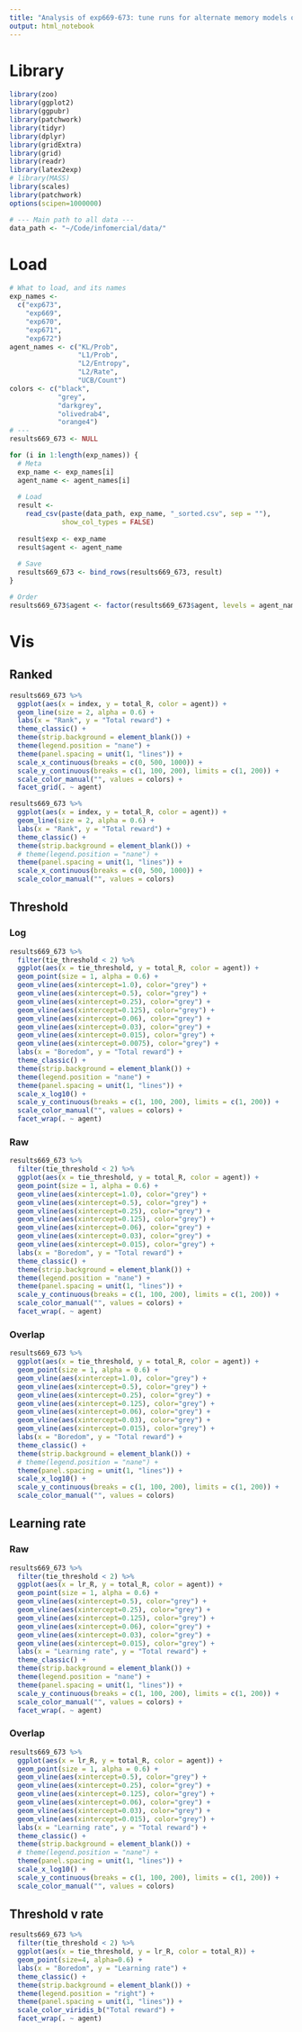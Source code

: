 ```yaml
---
title: "Analysis of exp669-673: tune runs for alternate memory models on BanditOneHigh4"
output: html_notebook
---
```


# Library
```r
library(zoo)
library(ggplot2)
library(ggpubr)
library(patchwork)
library(tidyr)
library(dplyr)
library(gridExtra)
library(grid)
library(readr)
library(latex2exp)
# library(MASS) 
library(scales)
library(patchwork)
options(scipen=1000000)

# --- Main path to all data ---
data_path <- "~/Code/infomercial/data/"
```

# Load
```r
# What to load, and its names
exp_names <-
  c("exp673",
    "exp669",
    "exp670",
    "exp671",
    "exp672")
agent_names <- c("KL/Prob",
                 "L1/Prob",
                 "L2/Entropy",
                 "L2/Rate",
                 "UCB/Count")
colors <- c("black",
            "grey",
            "darkgrey",
            "olivedrab4",
            "orange4")
# ---
results669_673 <- NULL

for (i in 1:length(exp_names)) {
  # Meta
  exp_name <- exp_names[i]
  agent_name <- agent_names[i]
  
  # Load
  result <-
    read_csv(paste(data_path, exp_name, "_sorted.csv", sep = ""),
             show_col_types = FALSE)
  
  result$exp <- exp_name
  result$agent <- agent_name
  
  # Save
  results669_673 <- bind_rows(results669_673, result)
}

# Order
results669_673$agent <- factor(results669_673$agent, levels = agent_names)
```


# Vis
## Ranked
```r
results669_673 %>%
  ggplot(aes(x = index, y = total_R, color = agent)) +
  geom_line(size = 2, alpha = 0.6) +
  labs(x = "Rank", y = "Total reward") +
  theme_classic() +
  theme(strip.background = element_blank()) +
  theme(legend.position = "nane") +
  theme(panel.spacing = unit(1, "lines")) +
  scale_x_continuous(breaks = c(0, 500, 1000)) +
  scale_y_continuous(breaks = c(1, 100, 200), limits = c(1, 200)) +
  scale_color_manual("", values = colors) +
  facet_grid(. ~ agent) 
```

```r
results669_673 %>%
  ggplot(aes(x = index, y = total_R, color = agent)) +
  geom_line(size = 2, alpha = 0.6) +
  labs(x = "Rank", y = "Total reward") +
  theme_classic() +
  theme(strip.background = element_blank()) +
  # theme(legend.position = "nane") +
  theme(panel.spacing = unit(1, "lines")) +
  scale_x_continuous(breaks = c(0, 500, 1000)) +
  scale_color_manual("", values = colors) 
```

## Threshold
### Log
```r
results669_673 %>%
  filter(tie_threshold < 2) %>% 
  ggplot(aes(x = tie_threshold, y = total_R, color = agent)) +
  geom_point(size = 1, alpha = 0.6) +
  geom_vline(aes(xintercept=1.0), color="grey") +
  geom_vline(aes(xintercept=0.5), color="grey") +
  geom_vline(aes(xintercept=0.25), color="grey") +
  geom_vline(aes(xintercept=0.125), color="grey") +
  geom_vline(aes(xintercept=0.06), color="grey") +
  geom_vline(aes(xintercept=0.03), color="grey") +
  geom_vline(aes(xintercept=0.015), color="grey") +
  geom_vline(aes(xintercept=0.0075), color="grey") +
  labs(x = "Boredom", y = "Total reward") +
  theme_classic() +
  theme(strip.background = element_blank()) +
  theme(legend.position = "nane") +
  theme(panel.spacing = unit(1, "lines")) +
  scale_x_log10() +
  scale_y_continuous(breaks = c(1, 100, 200), limits = c(1, 200)) +
  scale_color_manual("", values = colors) +
  facet_wrap(. ~ agent) 
```

### Raw
```r
results669_673 %>%
  filter(tie_threshold < 2) %>% 
  ggplot(aes(x = tie_threshold, y = total_R, color = agent)) +
  geom_point(size = 1, alpha = 0.6) +
  geom_vline(aes(xintercept=1.0), color="grey") +
  geom_vline(aes(xintercept=0.5), color="grey") +
  geom_vline(aes(xintercept=0.25), color="grey") +
  geom_vline(aes(xintercept=0.125), color="grey") +
  geom_vline(aes(xintercept=0.06), color="grey") +
  geom_vline(aes(xintercept=0.03), color="grey") +
  geom_vline(aes(xintercept=0.015), color="grey") +
  labs(x = "Boredom", y = "Total reward") +
  theme_classic() +
  theme(strip.background = element_blank()) +
  theme(legend.position = "nane") +
  theme(panel.spacing = unit(1, "lines")) +
  scale_y_continuous(breaks = c(1, 100, 200), limits = c(1, 200)) +
  scale_color_manual("", values = colors) +
  facet_wrap(. ~ agent) 
```
### Overlap 
```r
results669_673 %>%
  ggplot(aes(x = tie_threshold, y = total_R, color = agent)) +
  geom_point(size = 1, alpha = 0.6) +
  geom_vline(aes(xintercept=1.0), color="grey") +
  geom_vline(aes(xintercept=0.5), color="grey") +
  geom_vline(aes(xintercept=0.25), color="grey") +
  geom_vline(aes(xintercept=0.125), color="grey") +
  geom_vline(aes(xintercept=0.06), color="grey") +
  geom_vline(aes(xintercept=0.03), color="grey") +
  geom_vline(aes(xintercept=0.015), color="grey") +
  labs(x = "Boredom", y = "Total reward") +
  theme_classic() +
  theme(strip.background = element_blank()) +
  # theme(legend.position = "nane") +
  theme(panel.spacing = unit(1, "lines")) +
  scale_x_log10() +
  scale_y_continuous(breaks = c(1, 100, 200), limits = c(1, 200)) +
  scale_color_manual("", values = colors) 
```

## Learning rate
### Raw
```r
results669_673 %>%
  filter(tie_threshold < 2) %>% 
  ggplot(aes(x = lr_R, y = total_R, color = agent)) +
  geom_point(size = 1, alpha = 0.6) +
  geom_vline(aes(xintercept=0.5), color="grey") +
  geom_vline(aes(xintercept=0.25), color="grey") +
  geom_vline(aes(xintercept=0.125), color="grey") +
  geom_vline(aes(xintercept=0.06), color="grey") +
  geom_vline(aes(xintercept=0.03), color="grey") +
  geom_vline(aes(xintercept=0.015), color="grey") +
  labs(x = "Learning rate", y = "Total reward") +
  theme_classic() +
  theme(strip.background = element_blank()) +
  theme(legend.position = "nane") +
  theme(panel.spacing = unit(1, "lines")) +
  scale_y_continuous(breaks = c(1, 100, 200), limits = c(1, 200)) +
  scale_color_manual("", values = colors) +
  facet_wrap(. ~ agent) 
```

### Overlap
```r
results669_673 %>%
  ggplot(aes(x = lr_R, y = total_R, color = agent)) +
  geom_point(size = 1, alpha = 0.6) +
  geom_vline(aes(xintercept=0.5), color="grey") +
  geom_vline(aes(xintercept=0.25), color="grey") +
  geom_vline(aes(xintercept=0.125), color="grey") +
  geom_vline(aes(xintercept=0.06), color="grey") +
  geom_vline(aes(xintercept=0.03), color="grey") +
  geom_vline(aes(xintercept=0.015), color="grey") +
  labs(x = "Learning rate", y = "Total reward") +
  theme_classic() +
  theme(strip.background = element_blank()) +
  # theme(legend.position = "nane") +
  theme(panel.spacing = unit(1, "lines")) +
  scale_x_log10() +
  scale_y_continuous(breaks = c(1, 100, 200), limits = c(1, 200)) +
  scale_color_manual("", values = colors) 
```

## Threshold v rate
```r
results669_673 %>%
  filter(tie_threshold < 2) %>%
  ggplot(aes(x = tie_threshold, y = lr_R, color = total_R)) +
  geom_point(size=4, alpha=0.6) +
  labs(x = "Boredom", y = "Learning rate") +
  theme_classic() +
  theme(strip.background = element_blank()) +
  theme(legend.position = "right") +
  theme(panel.spacing = unit(1, "lines")) +
  scale_color_viridis_b("Total reward") +
  facet_wrap(. ~ agent) 
```